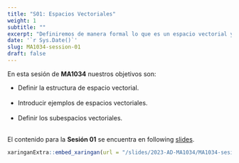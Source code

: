 ---
title: "S01: Espacios Vectoriales"
weight: 1
subtitle: ""
excerpt: "Definiremos de manera formal lo que es un espacio vectorial y daremos ejemplos de estos"
date: '`r Sys.Date()`'
slug: MA1034-session-01
draft: false
---

En esta sesión de **MA1034** nuestros objetivos son:


* Definir la estructura de espacio vectorial. <br/><br/>
* Introducir ejemplos de espacios vectoriales. <br/><br/>
* Definir los subespacios vectoriales. <br/><br/>

El contenido para la **Sesión 01** se encuentra en following [slides](/slides/2023-AD-MA1034/MA1034-sesion-01).

```{r embed-xaringan, echo=FALSE}
xaringanExtra::embed_xaringan(url = "/slides/2023-AD-MA1034/MA1034-sesion-01", ratio = "4:3")
```